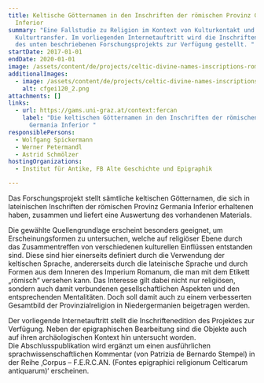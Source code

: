 ```yaml
---
title: Keltische Götternamen in den Inschriften der römischen Provinz Germania
  Inferior
summary: "Eine Fallstudie zu Religion im Kontext von Kulturkontakt und
  Kulturtransfer. Im vorliegenden Internetauftritt wird die Inschriftenedition
  des unten beschriebenen Forschungsprojekts zur Verfügung gestellt. "
startDate: 2017-01-01
endDate: 2020-01-01
image: /assets/content/de/projects/celtic-divine-names-inscriptions-roman-province-germania-inferior/dhaustria_cfgei05.jpg
additionalImages:
  - image: /assets/content/de/projects/celtic-divine-names-inscriptions-roman-province-germania-inferior/additionalImages/cfgei120_2.png
    alt: cfgei120_2.png
attachments: []
links:
  - url: https://gams.uni-graz.at/context:fercan
    label: "Die keltischen Götternamen in den Inschriften der römischen Provinz
      Germania Inferior "
responsiblePersons:
  - Wolfgang Spickermann
  - Werner Petermandl
  - Astrid Schmölzer
hostingOrganizations:
  - Institut für Antike, FB Alte Geschichte und Epigraphik

---
```

Das Forschungsprojekt stellt sämtliche keltischen Götternamen, die sich in lateinischen Inschriften der römischen Provinz Germania Inferior erhaltenen haben, zusammen und liefert eine Auswertung des vorhandenen Materials.

Die gewählte Quellengrundlage erscheint besonders geeignet, um Erscheinungsformen zu untersuchen, welche auf religiöser Ebene durch das Zusammentreffen von verschiedenen kulturellen Einflüssen entstanden sind. Diese sind hier einerseits definiert durch die Verwendung der keltischen Sprache, andererseits durch die lateinische Sprache und durch Formen aus dem Inneren des Imperium Romanum, die man mit dem Etikett „römisch“ versehen kann. Das Interesse gilt dabei nicht nur religiösen, sondern auch damit verbundenen gesellschaftlichen Aspekten und den entsprechenden Mentalitäten. Doch soll damit auch zu einem verbesserten Gesamtbild der Provinzialreligion in Niedergermanien beigetragen werden.

Der vorliegende Internetauftritt stellt die Inschriftenedition des Projektes zur Verfügung. Neben der epigraphischen Bearbeitung sind die Objekte auch auf ihren archäologischen Kontext hin untersucht worden.  
Die Abschlusspublikation wird ergänzt um einen ausführlichen sprachwissenschaftlichen Kommentar (von Patrizia de Bernardo Stempel) in der Reihe ‚Corpus – F.E.R.C.AN. (Fontes epigraphici religionum Celticarum antiquarum)‘ erscheinen.